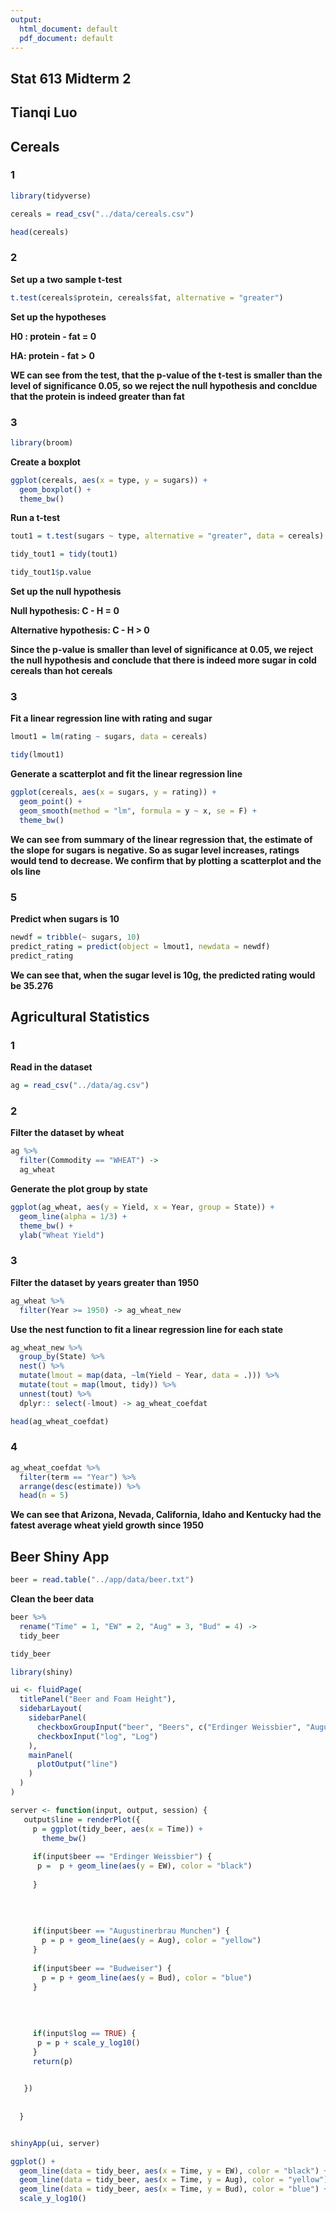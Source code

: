 ```yaml
---
output:
  html_document: default
  pdf_document: default
---
```


## Stat 613 Midterm 2 ##

## Tianqi Luo ##

## Cereals ##

### 1 ###

```r
library(tidyverse)
```

```r
cereals = read_csv("../data/cereals.csv")
```

```r
head(cereals)
```


### 2 ###




**Set up a two sample t-test**
```r
t.test(cereals$protein, cereals$fat, alternative = "greater")
```

**Set up the hypotheses**

**H0 : protein - fat = 0 **

**HA: protein - fat > 0 **

**WE can see from the test, that the p-value of the t-test is smaller than the level of significance 0.05, so we reject the null hypothesis and concldue that the protein is indeed greater than fat**


### 3 ###

```r
library(broom)
```




**Create a boxplot**
```r
ggplot(cereals, aes(x = type, y = sugars)) + 
  geom_boxplot() + 
  theme_bw()
```

**Run a t-test**
```r
tout1 = t.test(sugars ~ type, alternative = "greater", data = cereals)

tidy_tout1 = tidy(tout1)

tidy_tout1$p.value
```

**Set up the null hypothesis**

**Null hypothesis: C - H = 0**

**Alternative hypothesis: C - H > 0 **

**Since the p-value is smaller than level of significance at 0.05, we reject the null hypothesis and conclude that there is indeed more sugar in cold cereals than hot cereals**


### 3 ###



**Fit a linear regression line with rating and sugar**
```r
lmout1 = lm(rating ~ sugars, data = cereals)

tidy(lmout1)
```

**Generate a scatterplot and fit the linear regression line**
```r
ggplot(cereals, aes(x = sugars, y = rating)) + 
  geom_point() + 
  geom_smooth(method = "lm", formula = y ~ x, se = F) + 
  theme_bw()
```

**We can see from summary of the linear regression that, the estimate of the slope for sugars is negative. So as sugar level increases, ratings would tend to decrease.  We confirm that by plotting a scatterplot and the ols line**


### 5 ###

**Predict when sugars is 10**
```r
newdf = tribble(~ sugars, 10)
predict_rating = predict(object = lmout1, newdata = newdf)
predict_rating
```

**We can see that, when the sugar level is 10g, the predicted rating would be 35.276**



## Agricultural Statistics ##

### 1 ###

**Read in the dataset**
```r
ag = read_csv("../data/ag.csv")
```



### 2 ###

**Filter the dataset by wheat**
```r
ag %>%
  filter(Commodity == "WHEAT") ->
  ag_wheat
```

**Generate the plot group by state**
```r
ggplot(ag_wheat, aes(y = Yield, x = Year, group = State)) + 
  geom_line(alpha = 1/3) + 
  theme_bw() + 
  ylab("Wheat Yield")
```


### 3 ###

**Filter the dataset by years greater than 1950**
```r
ag_wheat %>%
  filter(Year >= 1950) -> ag_wheat_new
```

**Use the nest function to fit a linear regression line for each state**
```r
ag_wheat_new %>%
  group_by(State) %>%
  nest() %>%
  mutate(lmout = map(data, ~lm(Yield ~ Year, data = .))) %>%
  mutate(tout = map(lmout, tidy)) %>%
  unnest(tout) %>%
  dplyr:: select(-lmout) -> ag_wheat_coefdat
```

```r
head(ag_wheat_coefdat)
```

### 4 ###

```r
ag_wheat_coefdat %>%
  filter(term == "Year") %>%
  arrange(desc(estimate)) %>%
  head(n = 5)
```

**We can see that Arizona, Nevada, California, Idaho and Kentucky had the fatest average wheat yield growth since 1950**


## Beer Shiny App ##

```r
beer = read.table("../app/data/beer.txt")
```

**Clean the beer data**
```r
beer %>%
  rename("Time" = 1, "EW" = 2, "Aug" = 3, "Bud" = 4) ->
  tidy_beer
```

```r
tidy_beer
```




```r
library(shiny)

ui <- fluidPage(
  titlePanel("Beer and Foam Height"), 
  sidebarLayout(
    sidebarPanel(
      checkboxGroupInput("beer", "Beers", c("Erdinger Weissbier", "Augustinerbrau Munchen", "Budweiser")), 
      checkboxInput("log", "Log")
    ), 
    mainPanel(
      plotOutput("line")
    )
  )
)

server <- function(input, output, session) {
   output$line = renderPlot({
     p = ggplot(tidy_beer, aes(x = Time)) + 
       theme_bw()
     
     if(input$beer == "Erdinger Weissbier") {
      p =  p + geom_line(aes(y = EW), color = "black")
      
     }
      
       
     
     
     if(input$beer == "Augustinerbrau Munchen") {
       p = p + geom_line(aes(y = Aug), color = "yellow")
     }
     
     if(input$beer == "Budweiser") {
       p = p + geom_line(aes(y = Bud), color = "blue")
     }
     
     
     
     
     if(input$log == TRUE) {
      p = p + scale_y_log10()
     }
     return(p)

   
   })
     
    
  }


shinyApp(ui, server)
```


```r
ggplot() +
  geom_line(data = tidy_beer, aes(x = Time, y = EW), color = "black") + 
  geom_line(data = tidy_beer, aes(x = Time, y = Aug), color = "yellow") + 
  geom_line(data = tidy_beer, aes(x = Time, y = Bud), color = "blue") + 
  scale_y_log10()
```